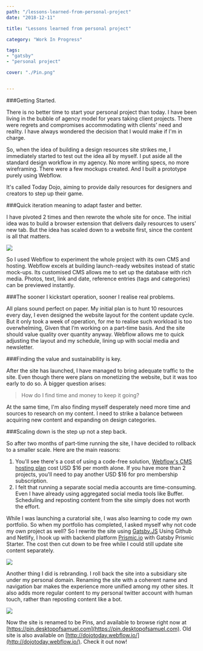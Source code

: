 ```yaml
---
path: "/lessons-learned-from-personal-project"
date: "2018-12-11"

title: "Lessons learned from personal project"

category: "Work In Progress"

tags: 
- "gatsby"
- "personal project"

cover: "./Pin.png"


---
```


###Getting Started.

There is no better time to start your personal project than today. I have been living in the bubble of agency model for years taking client projects. There were regrets and compromises accommodating with clients’ need and reality. I have always wondered the decision that I would make if I'm in charge. 

So, when the idea of building a design resources site strikes me, I immediately started to test out the idea all by myself. I put aside all the standard design workflow in my agency. No more writing specs, no more wireframing. There were a few mockups created. And I built a prototype purely using Webflow.

It's called Today Dojo, aiming to provide daily resources for designers and creators to step up their game.

###Quick iteration meaning to adapt faster and better.

I have pivoted 2 times and then rewrote the whole site for once. The initial idea was to build a browser extension that delivers daily resources to users' new tab. But the idea has scaled down to a website first, since the content is all that matters.

![](./Dojo-Webflow.png)

So I used Webflow to experiment the whole project with its own CMS and hosting. Webflow excels at building launch-ready websites instead of static mock-ups. Its customised CMS allows me to set up the database with rich media. Photos, text, link and date, reference entries (tags and categories) can be previewed instantly.

###The sooner I kickstart operation, sooner I realise real problems.

All plans sound perfect on paper. My initial plan is to hunt 10 resources every day, I even designed the website layout for the content update cycle. But it only took a week of operation, for me to realise such workload is too overwhelming, Given that I’m working on a part-time basis. And the site should value quality over quantity anyway. Webflow allows me to quick adjusting the layout and my schedule, lining up with social media and newsletter.

###Finding the value and sustainability is key.

After the site has launched, I have managed to bring adequate traffic to the site. Even though there were plans on monetizing the website, but it was too early to do so. A bigger question arises:

> How do I find time and money to keep it going? 

At the same time, I'm also finding myself desperately need more time and sources to research on my content. I need to strike a balance between acquiring new content and expanding on design categories.

###Scaling down is the step up not a step back.

So after two months of part-time running the site, I have decided to rollback to a smaller scale. Here are the main reasons:

1. You'll see there's a cost of using a code-free solution, [Webflow's CMS hosting plan](https://webflow.com/hosting) cost USD $16 per month alone. If you have more than 2 projects, you'll need to pay another USD $16 for pro membership subscription.
2. I felt that running a separate social media accounts are time-consuming. Even I have already using aggregated social media tools like Buffer. Scheduling and reposting content from the site simply does not worth the effort.

While I was launching a curatorial site, I was also learning to code my own portfolio. So when my portfolio has completed, I asked myself why not code my own project as well? So I rewrite the site using [Gatsby.JS](https://www.gatsbyjs.org/) Using Github and Netlify, I hook up with backend platform [Prismic.io](https://prismic.io) with Gatsby Prismic Starter. The cost then cut down to be free while I could still update site content separately.

![](./Rebrand.png)

Another thing I did is rebranding. I roll back the site into a subsidiary site under my personal domain. Renaming the site with a coherent name and navigation bar makes the experience more unified among my other sites. It also adds more regular content to my personal twitter account with human touch, rather than reposting content like a bot. 

![](./Pin-Home.png)

Now the site is renamed to be Pins, and available to browse right now at [https://pin.desktopofsamuel.com](https://pin.desktopofsamuel.com). Old site is also available on [http://dojotoday.webflow.io/](http://dojotoday.webflow.io/). Check it out now! 
